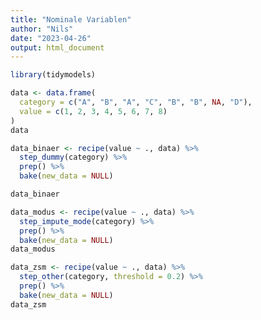 ```yaml
---
title: "Nominale Variablen"
author: "Nils"
date: "2023-04-26"
output: html_document
---
```


```r
library(tidymodels)
```

```r
data <- data.frame(
  category = c("A", "B", "A", "C", "B", "B", NA, "D"),
  value = c(1, 2, 3, 4, 5, 6, 7, 8)
)
data
```

```r
data_binaer <- recipe(value ~ ., data) %>%
  step_dummy(category) %>%
  prep() %>%
  bake(new_data = NULL)

data_binaer
```


```r
data_modus <- recipe(value ~ ., data) %>%
  step_impute_mode(category) %>%
  prep() %>%
  bake(new_data = NULL)
data_modus
```


```r
data_zsm <- recipe(value ~ ., data) %>%
  step_other(category, threshold = 0.2) %>%
  prep() %>%
  bake(new_data = NULL)
data_zsm
```


```r

```


